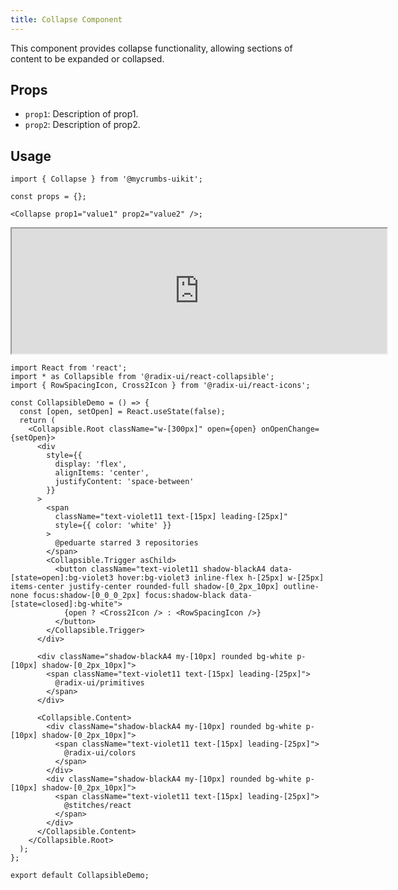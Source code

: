 ```yaml
---
title: Collapse Component
---
```



This component provides collapse functionality, allowing sections of content to be expanded or collapsed.

## Props

- `prop1`: Description of prop1.
- `prop2`: Description of prop2.

## Usage

```tsx
import { Collapse } from '@mycrumbs-uikit';

const props = {};

<Collapse prop1="value1" prop2="value2" />;
```

<iframe src="https://example.com" width="600" height="200"  rounded="12px' frameborder="0"></iframe>


```tsx
import React from 'react';
import * as Collapsible from '@radix-ui/react-collapsible';
import { RowSpacingIcon, Cross2Icon } from '@radix-ui/react-icons';

const CollapsibleDemo = () => {
  const [open, setOpen] = React.useState(false);
  return (
    <Collapsible.Root className="w-[300px]" open={open} onOpenChange={setOpen}>
      <div
        style={{
          display: 'flex',
          alignItems: 'center',
          justifyContent: 'space-between'
        }}
      >
        <span
          className="text-violet11 text-[15px] leading-[25px]"
          style={{ color: 'white' }}
        >
          @peduarte starred 3 repositories
        </span>
        <Collapsible.Trigger asChild>
          <button className="text-violet11 shadow-blackA4 data-[state=open]:bg-violet3 hover:bg-violet3 inline-flex h-[25px] w-[25px] items-center justify-center rounded-full shadow-[0_2px_10px] outline-none focus:shadow-[0_0_0_2px] focus:shadow-black data-[state=closed]:bg-white">
            {open ? <Cross2Icon /> : <RowSpacingIcon />}
          </button>
        </Collapsible.Trigger>
      </div>

      <div className="shadow-blackA4 my-[10px] rounded bg-white p-[10px] shadow-[0_2px_10px]">
        <span className="text-violet11 text-[15px] leading-[25px]">
          @radix-ui/primitives
        </span>
      </div>

      <Collapsible.Content>
        <div className="shadow-blackA4 my-[10px] rounded bg-white p-[10px] shadow-[0_2px_10px]">
          <span className="text-violet11 text-[15px] leading-[25px]">
            @radix-ui/colors
          </span>
        </div>
        <div className="shadow-blackA4 my-[10px] rounded bg-white p-[10px] shadow-[0_2px_10px]">
          <span className="text-violet11 text-[15px] leading-[25px]">
            @stitches/react
          </span>
        </div>
      </Collapsible.Content>
    </Collapsible.Root>
  );
};

export default CollapsibleDemo;

```